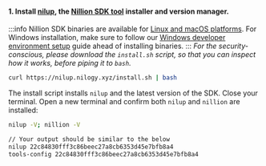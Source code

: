 #### 1. Install [nilup](/nilup), the [Nillion SDK tool](/nillion-sdk-and-tools#nillion-sdk-tools) installer and version manager.

:::info
Nillion SDK binaries are available for [Linux and macOS platforms](/limitations#platforms). For Windows installation, make sure to follow our [Windows developer environment setup](/installation#windows-guide) guide ahead of installing binaries.
:::
_For the security-conscious, please download the `install.sh` script, so that you can inspect how
it works, before piping it to `bash`._

```bash
curl https://nilup.nilogy.xyz/install.sh | bash
```

The install script installs `nilup` and the latest version of the SDK. Close your terminal. Open a
new terminal and confirm both `nilup` and `nillion` are installed:

```bash
nilup -V; nillion -V

// Your output should be similar to the below
nilup 22c84830fff3c86beec27a8cb6353d45e7bfb8a4
tools-config 22c84830fff3c86beec27a8cb6353d45e7bfb8a4
```
